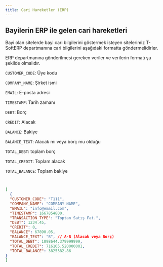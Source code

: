 ```yaml
---
title: Cari Hareketler (ERP)
---
```

## Bayilerin ERP ile gelen cari hareketleri

Bayi olan sitelerde bayi cari bilgilerini göstermek isteyen sitelerimiz T-SoftERP departmanına cari bilgilerini aşağıdaki formatta göndermelidirler. 




ERP departmanına gönderilmesi gereken veriler ve verilerin  formatı şu şekilde olmalıdır.




<p>
<code>CUSTOMER_CODE</code>: Üye kodu
</p>
<p>
<code>COMPANY_NAME</code>: Şirket ismi
</p>

<p>
<code>EMAIL</code>: E-posta adresi
</p>
<p>
<code>TIMESTAMP</code>: Tarih zamanı
</p>
<p>
<code>DEBT</code>: Borç
</p>
<p>
<code>CREDIT</code>: Alacak
</p>
<p>
<code>BALANCE</code>: Bakiye
</p>
<p>
<code>BALANCE_TEXT</code>: Alacak mı veya borç mu olduğu
</p>
<p>
<code>TOTAL_DEBT</code>: toplam borç
</p>
<p>
<code>TOTAL_CREDIT</code>: Toplam alacak
</p>
<p>
<code>TOTAL_BALANCE</code>: Toplam bakiye
</p>



```json title="ERP departmanına gönderilmesi gereken format"

 
[
  {
  "CUSTOMER_CODE": "T111",
  "COMPANY_NAME": "COMPANY NAME",
  "EMAIL": "info@email.com",
  "TIMESTAMP": 1667854800,
  "TRANSACTION_TYPE": "Toptan Satış Fat.",
  "DEBT": 1234.45,
  "CREDIT": 0,
  "BALANCE": 67890.05,
  "BALANCE_TEXT": "B", // A-B (Alacak veya Borç)
  "TOTAL_DEBT": 1098644.379999999,
  "TOTAL_CREDIT": 716105.520000001,
  "TOTAL_BALANCE": 3825382.86
}
]


```
